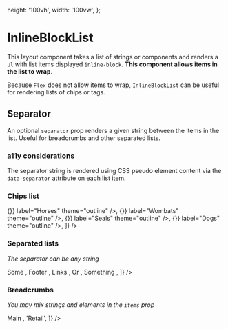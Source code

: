 

  height: '100vh',
  width: '100vw',
};

<Meta title="Layout|InlineBlockList" decorators={[withKnobs]} component={InlineBlockList} />

# InlineBlockList

<Story name="Knobs">
  <InlineBlockList
    separator={text('separator', '✈️')}
    items={['New York', 'Paris', 'Schenectady', 'Los Angeles', 'Hong Kong']}
  />
</Story>

This layout component takes a list of strings or components and renders a `ul` with list
items displayed `inline-block`. **This component allows items in the list to wrap**.

Because `Flex` does not allow items to wrap, `InlineBlockList` can be useful for rendering
lists of chips or tags.

## Separator

An optional `separator` prop renders a given string between the items in the list. Useful
for breadcrumbs and other separated lists.

### a11y considerations
The separator string is rendered using CSS pseudo element content via the `data-separator`
attribute on each list item.

<Props of={InlineBlockList} />

### Chips list

<Preview>
  <Story name="Chips list">
    <InlineBlockList
      items={[
        <Chip key="horses" onClose={() => {}} label="Horses" theme="outline" />,
        <Chip key="wombats" onClose={() => {}} label="Wombats" theme="outline" />,
        <Chip key="seals" onClose={() => {}} label="Seals" theme="outline" />,
        <Chip key="dogs" onClose={() => {}} label="Dogs" theme="outline" />,
      ]}
    />
  </Story>
</Preview>

### Separated lists
*The separator can be any string*

<Preview>
  <Story name="Separated lists">
    <div>
      <div className="padding--all">
        <InlineBlockList
          separator={select(
            'Separator',
            {
              Pipe: '|',
              Middot: '・',
              Claps: '👏',
            },
            '|'
          )}
          items={[
            <a key="some" className="type--link">
              Some
            </a>,
            <a key="footer" className="type--link">
              Footer
            </a>,
            <a key="links" className="type--link">
              Links
            </a>,
            <a key="or" className="type--link">
              Or
            </a>,
            <a key="something" className="type--link">
              Something
            </a>,
          ]}
        />
      </div>
    </div>
  </Story>
</Preview>

### Breadcrumbs
*You may mix strings and elements in the `items` prop*

<Preview>
  <Story name="Breadcrumbs">
    <div>
      <div className="padding--all">
        <InlineBlockList
          separator="/"
          items={[
            <a key="main" className="type--link">
              Main
            </a>,
            'Retail',
          ]}
        />
      </div>
      <div className="padding--all">
        <InlineBlockList separator=">" items={['Market Sizings', 'Retail', 'India']} />
      </div>
    </div>
  </Story>
</Preview>
